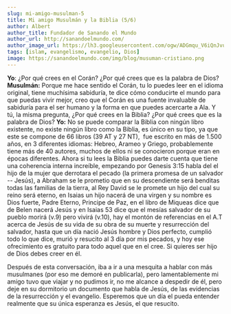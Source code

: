 ```yaml
---
slug: mi-amigo-musulman-5
title: Mi amigo Musulmán y la Biblia (5/6)
author: Albert
author_title: Fundador de Sanando el Mundo
author_url: http://sanandoelmundo.com/
author_image_url: https://lh3.googleusercontent.com/ogw/ADGmqu_V6iQnJvuIOUFQJ8ebZQW6vvBd8lk0fipmF92Z
tags: [islam, evangelismo, evangelio, Dios]
image: https://sanandoelmundo.com/img/blog/musuman-cristiano.png
---
```



<Redirect to="/articles/mi-amigo-musulman" />



**Yo**: ¿Por qué crees en el Corán? ¿Por qué crees que es la palabra de Dios?
**Musulmán:** Porque me hace sentido el Corán, tu lo puedes leer en el idioma original, tiene muchísima sabiduría, te dice cómo conducirte el mundo para que puedas vivir mejor, creo que el Corán es una fuente invaluable de sabiduría para el ser humano y la forma en que puedes acercarte a Ala. Y tú, la misma pregunta, ¿Por qué crees en la Biblia? ¿Por qué crees que es la palabra de Dios?
**Yo:** No se puede comparar la Biblia con ningún libro existente, no existe ningún libro como la Biblia, es único en su tipo, ya que este se compone de 66 libros (39 AT y 27 NT),  fue escrito en más de 1.500 años, en 3 diferentes idiomas: Hebreo, Arameo y Griego, probablemente tiene más de 40 autores, muchos de ellos ni se conocieron porque eran en épocas diferentes. Ahora si tu lees la Biblia puedes darte cuenta que tiene una coherencia interna increíble, empezando por Genesis 3:15 habla del el hijo de la mujer que derrotara el pecado (la primera promesa de un salvador -- Jesús), a Abraham se le prometio que en su descendiente será benditas todas las familias de la tierra, al Rey David se le promete un hijo del cual su reino será eterno, en Isaias un hijo nacerá de una virgen y su nombre es Dios fuerte, Padre Eterno, Principe de Paz, en el libro de Miqueas dice que de Belen nacerá Jesús y en Isaias 53 dice que el mesías salvador de su pueblo morirá (v.9) pero vivirá (v.10), hay el montón de referencias en el A.T acerca de Jesús de su vida de su obra de su muerte y resurrección del salvador, hasta que un día nació Jesús hombre y Dios perfecto, cumplió todo lo que dice, murió y resucito al 3 día por mis pecados, y hoy ese ofrecimiento es gratuito para todo aquel que en el cree. Si quieres ser hijo de Dios debes creer en él.

Después de esta conversación, iba a ir a una mesquita a hablar con más musulmanes (por eso me demoré en publicarla), pero lamentablemente mi amigo tuvo que viajar y no pudimos ir, no me alcance a despedir de él, pero deje en su dormitorio un documento que habla de Jesús, de las evidencias de la resurrección y el evangelio. Esperemos que un día el pueda entender realmente que su única esperanza es Jesús, el que resucito.